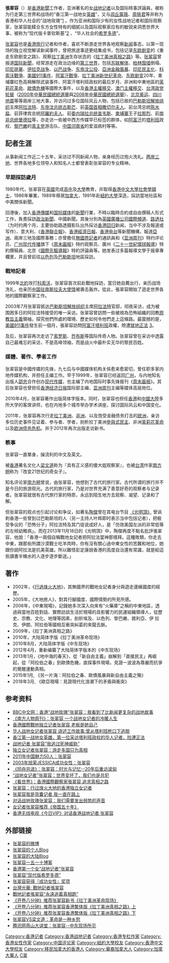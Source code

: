 {{Multiple issues|
{{Copy edit|time=2022-05-23T05:30:56+00:00}}
{{External links|time=2022-05-23T05:30:56+00:00}}
}}
{{Infobox person
| 姓名    = 張翠容
| 圖片    = G003 susannacheung 0.jpg
| 圖片簡介 = [[旭茉JESSICA|旭茉JESSICA]]《張翠容SUSANNA CHEUNG》圖片
| 出生日期 = 
| 出生地點 = {{BHKG}}
| 國籍    = {{CAN}}
| 籍貫    = 
| 教育程度 = [[紐約大學|紐約大學]]
| 母校    = [[香港中文大學|香港中文大學]]
| 別名    = 
| 職業    = [[記者|記者]]
| 活躍時期 = 1980年代至今
| 頭銜    = 
| 頭銜時期 = 
| 宗教信仰 = 
| 配偶    = 
| 兒女    = 
}}
'''張翠容'''（{{lang-en|Susanna Cheung Chui Yung}}{{bd||catIdx=Cheung張}}）是[[香港|香港]][[新聞|新聞]]工作者，亚洲著名的女[[战地记者|战地记者]]以及国际時事評論員，被称为行走第三世界和战场的“香江第一战地女[[英雌|英雌]]”，又与[[闾丘露薇|闾丘露薇]]、[[周轶君|周轶君]]等并称为香港和华人社会的“战地玫瑰”[https://www.bbc.com/zhongwen/simp/chinese-news-45074560] {{Wayback|url=https://www.bbc.com/zhongwen/simp/chinese-news-45074560 |date=20180910094535 }}。作为亚洲和国际少有的女性战地记者和国际观察家，张翠容能糅合东方女性特有的细腻以及国际观察家应有的敏锐来洞悉世界大事，被称为“现代版卡普钦斯基”[http://news.ifeng.com/gundong/detail_2012_07/29/16385308_0.shtml] {{Wayback|url=http://news.ifeng.com/gundong/detail_2012_07/29/16385308_0.shtml |date=20180910100408 }}、“华人社会的[[希罗多德|希罗多德]]”。

[[张翠容|张翠容]]也是[[香港|香港]][[旅行|旅行]]记者和作者，喜欢不断游走世界各地观察[[新闻|新闻]]事态，以第一现场的独立视觉解读新闻事件，曾把旅途事迹更结集成书，包括记录[[东欧剧变|东欧剧变]]的《重走东欧剧变之路》、观察[[拉丁美洲|拉丁美洲]]生存状态的《[[拉丁美洲真相之路|拉丁美洲真相之路]]》等。[[张翠容|张翠容]]曾报道[[国际新聞|国际新聞]]，经常游走在政治边缘的[[第三世界|第三世界]]，包括[[苏联解体|苏联解体]]、[[柏林围墙|柏林围墙]]倒塌、[[印尼排華|印尼排華]]、[[伊拉克战争|伊拉克战争]]、[[以巴战争|以巴战争]]、[[东帝汶公投|东帝汶公投]]、[[亞洲金融風暴|亞洲金融風暴]]、[[印尼民主化|印尼民主化]]、[[科索沃戰爭|科索沃戰爭]]、[[美國|美國]][[911事件|911事件]]、[[阿富汗戰爭_(2001年－2021年)|阿富汗戰爭]]、[[拉丁美洲新世纪革命|拉丁美洲新世纪革命]]、[[东欧剧变|东欧剧变]]20年、柬埔寨红色高棉解除武装事件、阿富汗塔利班政权的最后岁月、非洲和中東地區的[[茉莉花革命|茉莉花革命]]、[[歐債危機|歐債危機]]等國際大事件，以及[[香港主權移交|香港主權移交]]、[[澳门主權移交|澳门主權移交]]、[[台湾|台湾]][[政党轮替|政党轮替]]（[[2000年中華民國總統選舉|2000年中華民國總統選舉]]與[[2008年中華民國總統選舉|2008年中華民國總統選舉]]）、[[北京奥运|北京奥运]]、[[四川地震|四川地震]]等等兩岸三地大事，并访问过多位国际风云人物，包括已故的[[巴勒斯坦解放组织|巴勒斯坦解放组织]]主席[[阿拉法特|阿拉法特]]、[[东帝汶总统|东帝汶总统]][[沙纳纳·古斯芒|古斯芒]]、前[[英国首相|英国首相]][[撒切尔夫人|撒切尔夫人]]、前台湾总统[[陈水扁|陈水扁]]、前菲律宾总统[[阿羅約夫人|阿羅約夫人]]、前[[委内瑞拉总统|委内瑞拉总统]][[查韦斯|查韦斯]]、[[柬埔寨|柬埔寨]]王子[[拉那烈|拉那烈]]、前[[南非总统|南非总统]][[曼德拉|曼德拉]]等，亦走访一些被中西方传媒早已标签的群体，如[[阿富汗|阿富汗]]的[[塔利班|塔利班]]政权、[[黎巴嫩|黎巴嫩]]的[[真主党|真主党]]游击队、[[中華人民共和國|中国]][[河南省|河南省]]的爱滋病村等等。

== 記者生涯 ==
从事新闻工作近二十五年，采访过不同新闻人物，亲身经历过炮火洗礼。[[两岸三地|两岸三地]]、世界各地多位领导人和知名人士都曾表彰张翠容的专业精神。

=== 早期採訪歲月 ===
1980年代，张翠容在[[英國|英國]]完成[[高中|高中]]及[[大學|大學]]教育，并取得[[香港中文大學|香港中文大學]][[社會學|社會學]][[碩士|碩士]]，1986年畢業，1989年移居[[加拿大|加拿大]]，1991年赴[[紐約大學|紐約大學]]深造，採訪當地社區和中美關係新聞。

回港後，加入[[香港傳媒|香港傳媒]]和[[国际媒体|国际媒体]]的[[新聞|新聞]]行業，不時以臨時合約或自由撰稿人形式工作，負責採訪[[政治新聞|政治新聞]]、中國新聞。其後分別為[[英國廣播公司國際頻道|英國廣播公司國際頻道]]、[[路透社|路透社]]（为时约两个月，主要协助路透摄影队出外採访[[香港回归|香港回归]]新闻，当中不涉及報道或写作）、意大利{{le|Inter Press Service|Inter Press Service}}、《[[香港聯合報|香港聯合報]]》、[[香港經濟日報|香港經濟日報]]、[[香港电台|香港电台]]等新聞機構，報道[[亞洲|亞洲]]、兩岸三地及國際事務；亦曾擔任[[無國界記者|無國界記者]]的通訊員和《[[亚洲周刊|亚洲周刊]]》特约评论员、[[广州|广州]][[现代传播|现代传播]]旗下《[[周末画报|周末画报]]》特约观察员、廣州《[[二十一世紀環球報導|二十一世紀環球報導]]》特約撰稿員、北京《[[國際先驅導報|國際先驅導報]]》特約評論員等。她发表过多篇報導文學于报章專欄里，并且曾前往[[以色列|以色列]]及[[巴勒斯坦|巴勒斯坦]]地區採訪。

=== 戰地記者 ===
1999年[[北約|北約]]攻打[[科索沃|科索沃]]，张翠容首次前赴戰地採訪，當日她自薦出行，亲历战场洗礼，也亲历[[中国驻南斯拉夫大使馆|中国驻南斯拉夫大使馆]]被袭击轰炸。從此，張翠容開始了遊走世界各地的國際觀察家工作。

2003年7月张翠容抵达[[巴勒斯坦解放组织|巴勒斯坦解放组织]]主席[[阿拉法特|阿拉法特]]官邸，彻夜采访，成为被围困多日的阿拉法特接受的唯一采访。张翠容曾訪問一些被視為恐怖組織的回教[[原教旨主義|原教旨主義]]領袖，探究他們所處的環境、歷史如何令他們走上這條路。最震撼的是，[[美國|美國]][[911事件|911事件]]發生前一個月，張翠容訪問[[阿富汗|阿富汗]][[塔利班|塔利班]]政權，險遭[[就地正法|就地正法]] [http://www.wqwlx.cn/news/article/2011-12-21/i65eiqcz.html?p=3]{{Dead link|date=2018年7月 |bot=InternetArchiveBot |fix-attempted=yes }}。

及后，张翠容再次走访了[[索罗斯|索罗斯]]、[[乔布斯|乔布斯]]等国际传奇人物。张翠容曾在采访中透露自己最难忘的采访，不是高峰领袖，而是战火中最朴实无华的黎民百姓。

=== 媒體、著作、學者工作 ===
张翠容是中國传媒的先锋，九七后与中國媒体机构关係愈来愈密切，曾任职多家内地传媒机构，并担任主编工作。早于1999年，张翠容已经返回[[广州|广州]]，与内地知名出版人[[邵忠|邵忠]]合作创办[[现代传媒|现代传媒]]，也主编了内地国际时事先锋报刊《[[周末画报|周末画报]]》。其后张翠容也曾担任[[香港经济日报|香港经济日报]]国际部主编、[[亚洲周刊|亚洲周刊]]主编等媒体高层岗位。

2010年4月，张翠容著作出版简体字版本。同时，张翠容也担任[[香港|香港]]和[[中國大陸|中國大陸]]多所大学的客席讲师，也在内地多个城市举办学术讲座，探讨国际风云和中国变化。

2011年，张翠容再次行走[[拉丁美洲|拉丁美洲]]、[[非洲|非洲]]、以及饱受金融债务打击的[[欧洲|欧洲]]，亲访多位历史事件见证着、参与者、学者，剖析拉丁美洲[[參與式民主|參與式民主]]、非洲[[茉莉花革命|茉莉花革命]]以及[[欧洲债务危机|欧洲债务危机]]。并于2012年再次出版走访新书。

=== 軼事 ===
张翠容一直單身，操流利的中文及英文。

被[[香港|香港]]著名文化人[[梁文道|梁文道]]称为『具有正义感的傻大姐观察家』，也被[[台湾|台湾]]作家[[南方朔|南方朔]]称为『改变21世纪的奇女子』。

知名评论家[[南方朔|南方朔]]曾说，由张翠容，他想到了古代的旅行家。古代所谓的旅行并不是今日的旅游观光。古代的旅行家，乃是对世界充满了善意好奇的观察者与记录者。张翠容就很有古代旅行家的特质，永远到陌生地方去观察、凝望、记录和了解。

但张翠容的观点也引起讨论和争议，如著名[[陶傑|陶傑]]曾在其电台节目 [http://www.youtube.com/watch?v=Umt2w0p1ayc 《光明頂》] {{Wayback|url=http://www.youtube.com/watch?v=Umt2w0p1ayc |date=20140523213751 }} 曾讽刺香港一些曾到过巴勒斯坦的人（另一主持人叶辉即时表示当中包括记者），把极受争议的「恐怖分子」阿拉法特及其门徒说成好人，是「仿效美国左派的非常低等的左倾幼稚病」。而在2013年11月18日的《光明頂》中，陶傑再度不點名批評張翠容，他說：「香港一兩個自稱戰地女記者把阿拉法當神那樣拜。這種敗類，你走去中東，跟那些所謂沙漠戰士吃羊肉時，你有沒有關心過中東女性的苦難和地位，她跟你說阿拉法是抗美英雄。所以難怪彭定康說香港的高度自治還有常識，就是給這些讀書半桶水的人逐步逐步斷送。」

==著作==
* 2002年，《[https://www.facebook.com/mybookroom/photos/pcb.4384993551543828/4384966261546557 行過烽火大地]》，其無國界的戰地女記者身分與遊走邊緣國度的經歷。
* 2005年，《大地旅人》，對其行腳國度、國際情勢的所見所感。
* 2006年，《中東現場》，記錄她多次深入向來有“火藥庫”之稱的中東地區，透過與當地百姓對話、實際訪談生活於現場的具影響力的民運組織領導人，從歷史、宗教、文化、地理等因素，剖析埃及、以色列、黎巴嫩、敘利亞、伊 拉克、伊朗、阿拉伯等國相互衝突糾葛的來龍去脈。
* 2009年，《拉丁美洲真相之路》
* 2010年，大陆简体字版《拉丁美洲革命现场》
* 2010年8月，大陆简体字版《中东现场》
* 2012年4月，重新编纂了大陆简体字版本的《中东现场》
* 2013年1月，《地中海的春天》，從「新自由主義」崩解到「直接民主」再崛起，從「阿拉伯之春」到歐債危機，直探事件現場，見證一波波為尊嚴而抗爭的覺醒運動真相。
* 2015年1月, 《另一片海：阿拉伯之春、歐債風暴與新自由主義之殤》
* 2018年3月, 《歐亞現場：見證現代化浪潮下的矛盾與衝突》

==参考资料==
*[https://www.bbc.com/zhongwen/simp/chinese-news-45074560 BBC中文网：香港“战地玫瑰”张翠容：我看到了比新闻更复杂的战地故事] {{Wayback|url=https://www.bbc.com/zhongwen/simp/chinese-news-45074560 |date=20180910094535 }}
*[http://news.21cn.com/caiji/roll1/2011/07/18/8642875.shtml 《南方人物周刊》：张翠容 一个战地女记者的冷暖人生]{{Dead link|date=2018年7月 |bot=InternetArchiveBot |fix-attempted=yes }}
*[http://www.wqwlx.cn/news/article/2011-12-21/i65eiqcz.html?p=1 香港國際戰地独立记者张翠容 老板是她自己]{{Dead link|date=2018年7月 |bot=InternetArchiveBot |fix-attempted=yes }}
*[http://news.sina.com.cn/s/2010-10-27/133021362611.shtml 华人战地女记者张翠容 讲述工作故事:曾从塔利班枪口下逃脱] {{Wayback|url=http://news.sina.com.cn/s/2010-10-27/133021362611.shtml |date=20160304221551 }}
*[http://www.wqwlx.cn/news/article/2011-12-21/i65eiqcz.html?p=3 香江第一战地女英雌，第一位采访塔利班政权的华人记者，险遭正法]{{Dead link|date=2018年7月 |bot=InternetArchiveBot |fix-attempted=yes }}
*[http://www.xiao-en.com/news.phtml?v=c&sec=80&artid=201104220028 战地记者 张翠容“我逃过死神威胁”]{{dead link|date=2018年2月 |bot=InternetArchiveBot |fix-attempted=yes }}
*[http://www.hongshannet.cn/Women/2011-07/29/content_189043.htm 独立女记者张翠容：游走多国只为真相]{{dead link|date=2018年2月 |bot=InternetArchiveBot |fix-attempted=yes }}
*[http://news.sina.com.cn/m/2011-11-18/104523486967.shtml 2011年中国魅力50人：张翠容] {{Wayback|url=http://news.sina.com.cn/m/2011-11-18/104523486967.shtml |date=20150610212937 }}
*[https://web.archive.org/web/20160305031806/http://women.sohu.com/20090528/n264217429.shtml 2003年旭茉JESSICA成功女性：张翠容]
*[https://archive.is/20130502032104/http://www.21ccom.net/articles/qqsw/qyyj/article_2011122350817.html 《同舟共进》：张翠容：时光与记忆--20年后重访波匈]
*[http://news.cn.yahoo.com/ypen/20111024/656206.html “战地女记者”张翠容：世界变坏了，我们也是共犯]{{dead link|date=2018年2月 |bot=InternetArchiveBot |fix-attempted=yes }}
*[http://www.dooland.com/magazine/article_75017.html 《看世界》：香港國際觀察家張翠容 追求真相之路] {{Wayback|url=http://www.dooland.com/magazine/article_75017.html |date=20100831114140 }}
*[https://web.archive.org/web/20160304212051/http://q.sohu.com/forum/20/topic/50552714 张翠容：行过烽火大地的香港独立女记者]
*[http://www.qikan.com.cn/Article/youg/youg201109/youg20110925.html 张翠容我是背囊记者,我一直在路上] {{Wayback|url=http://www.qikan.com.cn/Article/youg/youg201109/youg20110925.html |date=20160304142518 }}
*[http://www.2muslim.com/portal.php?mod=view&aid=60419 对话战地玫瑰张翠容：我们需要发出弱势的声音] {{Wayback|url=http://www.2muslim.com/portal.php?mod=view&aid=60419 |date=20160304191312 }}
*[https://web.archive.org/web/20150303115034/http://book.sohu.com/20100430/n271863684.shtml 女记者张翠容推荐《帝国五十年》]
*[http://programme.tvb.com/variety/greenroom/episode/20120217 香港无线电视《今日VIP》对话香港战地记者 张翠容] {{Wayback|url=http://programme.tvb.com/variety/greenroom/episode/20120217 |date=20120218184610 }}

==外部链接==
* [http://t.qq.com/chuiyung 张翠容的微博] {{Wayback|url=http://t.qq.com/chuiyung |date=20111201112552 }}
* [https://web.archive.org/web/20060410124402/http://chuiyung.blogspirit.com/ 张翠容的个人Blog]
* [https://web.archive.org/web/20090221003307/http://chuiyung111.blog.163.com/ 张翠容的大陆Blog]
* [http://my1510.cn/author.php?chuiyungcheung 张翠容一五一十博客] {{Wayback|url=http://my1510.cn/author.php?chuiyungcheung |date=20120213150258 }}
* [https://web.archive.org/web/20101212045122/http://4a98.com/medium/talk/2006-01-30/article_3916.html 香港第一个女“战地记者”张翠容]
* [https://web.archive.org/web/20150303025431/http://bjyouth.ynet.com/3.1/1204/16/6992026.html 张翠容“现代版希罗多德”]
* [https://web.archive.org/web/20160305031806/http://women.sohu.com/20090528/n264217429.shtml 张翠容获得『成功女性』奖项]
* [https://web.archive.org/web/20160305010225/http://www.sinorama.com.tw/show_issue.php?id=200729602046C.TXT&table=0&cur_page=1&distype= 台灣光華: 戰地記者張翠容]
* [http://www.com.cuhk.edu.hk/ubeat/021152/ppl.htm 戰地記者張翠容“永遠追着真相跑”] {{Wayback|url=http://www.com.cuhk.edu.hk/ubeat/021152/ppl.htm |date=20100904215554 }}
* [http://v.ifeng.com/his/201005/cab4a501-2f9b-43cb-bdad-76bb3158c5da.shtml 《开卷八分钟》推荐张翠容新书《拉丁美洲革命现场》] {{Wayback|url=http://v.ifeng.com/his/201005/cab4a501-2f9b-43cb-bdad-76bb3158c5da.shtml |date=20170114164940 }}
* [http://vip.v.ifeng.com/society/kaijuanbafenzhong/201005/5e89b835-81ab-4866-9513-6ead419ac1f0detail.shtml 《开卷八分钟》推荐张翠容香港繁体版《拉丁美洲真相之路》上] {{Wayback|url=http://vip.v.ifeng.com/society/kaijuanbafenzhong/201005/5e89b835-81ab-4866-9513-6ead419ac1f0detail.shtml |date=20160304093134 }}
* [http://vip.v.ifeng.com/society/kaijuanbafenzhong/201005/15de3c13-664d-4965-8b46-b5d0677c2ae7detail.shtml 《开卷八分钟》推荐张翠容香港繁体版《拉丁美洲真相之路》下] {{Wayback|url=http://vip.v.ifeng.com/society/kaijuanbafenzhong/201005/15de3c13-664d-4965-8b46-b5d0677c2ae7detail.shtml |date=20100509181008 }}
* [https://web.archive.org/web/20160305024619/http://www.21ccom.net/articles/qqsw/qqgc/article_2012041958024.html 张翠容VS梁文道：革命是一种乡愁]
* [http://view.news.qq.com/zt2012/ysdjtnew193/index.htm 腾讯网燕山大讲堂：张翠容--中东现场所见] {{Wayback|url=http://view.news.qq.com/zt2012/ysdjtnew193/index.htm |date=20130913134208 }}

{{DEFAULTSORT:Cheung張}}
{{香港數碼電台唱片騎師}}
[[Category:香港记者|Category:香港记者]]
[[Category:香港战地记者|Category:香港战地记者]]
[[Category:香港专栏作家|Category:香港专栏作家]]
[[Category:香港女性作家|Category:香港女性作家]]
[[Category:中国评论家|Category:中国评论家]]
[[Category:紐約大學校友|Category:紐約大學校友]]
[[Category:香港中文大學校友|Category:香港中文大學校友]]
[[Category:移民加拿大的香港人|Category:移民加拿大的香港人]]
[[Category:華裔加拿大人|Category:華裔加拿大人]]
[[Category:加拿大華人|Category:加拿大華人]]
[[Category:張姓|C翠]]